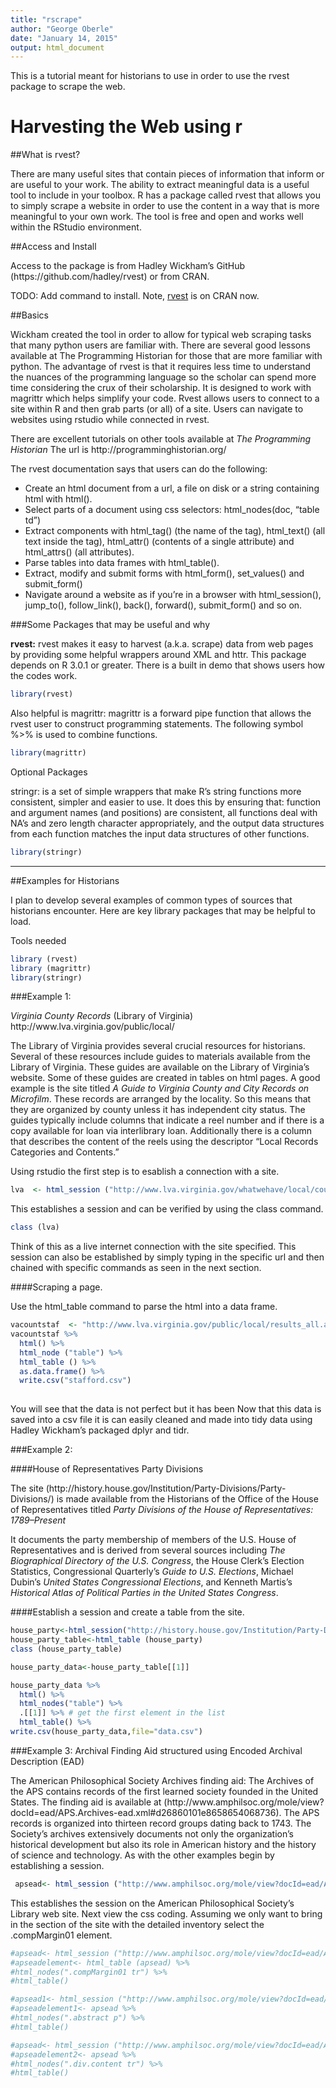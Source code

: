 ```yaml
---
title: "rscrape"
author: "George Oberle"
date: "January 14, 2015"
output: html_document
---
```


This is a tutorial meant for historians to use in order to use the rvest package to scrape the web.

# Harvesting the Web using r


##What is rvest?

There are many useful sites that contain pieces of information that inform or are useful to your work. The ability to extract meaningful data is a useful tool to include in your toolbox. R has a package called rvest that allows you to simply scrape a website in order to use the content in a way that is more meaningful to your own work. The tool is free and open and works well within the RStudio environment.

##Access and Install

Access to the package is from Hadley Wickham’s GitHub (https://github.com/hadley/rvest) or from CRAN.



TODO: Add command to install. Note, [rvest](http://cran.rstudio.org/web/packages/rvest/) is on CRAN now.

##Basics

Wickham created the tool in order to allow for typical web scraping tasks that many python users are familiar with. There are several good lessons available at The Programming Historian for those that are more familiar with python. The advantage of rvest is that it requires less time to understand the nuances of the programming language so the scholar can spend more time considering the crux of their scholarship. It is designed to work with magrittr which helps simplify your code. Rvest allows users to connect to a site within R and then grab parts (or all) of a site. Users can navigate to websites using rstudio while connected in rvest.

There are excellent tutorials on other tools available at *The Programming Historian* The url is http://programminghistorian.org/

The rvest documentation says  that users can do the following:

* Create an html document from a url, a file on disk or a string containing html with html().
* Select parts of a document using css selectors: html_nodes(doc, "table td")
* Extract components with html_tag() (the name of the tag), html_text() (all text inside the tag), html_attr() (contents of a single attribute) and html_attrs() (all attributes).
* Parse tables into data frames with html_table().
* Extract, modify and submit forms with html_form(), set_values() and submit_form()
* Navigate around a website as if you’re in a browser with html_session(), jump_to(), follow_link(), back(), forward(), submit_form() and so on.

###Some Packages that may be useful and why

**rvest:** rvest makes it easy to harvest (a.k.a. scrape) data from web pages by providing some helpful wrappers around XML and httr. This package depends on R 3.0.1 or greater. There is a built in demo that shows users how the codes work.

```r
library(rvest)
```
Also helpful is magrittr: magrittr is a forward pipe function that allows the rvest user to construct programming statements. The following symbol %>% is used to combine functions.

```r
library(magrittr)
```

Optional Packages

stringr: is a set of simple wrappers that make R’s string functions more consistent, simpler and easier to use.  It does this by ensuring that: function and argument names (and positions) are consistent, all functions deal with NA’s and zero length character appropriately, and the output data structures from each function matches the input data structures of other functions.

```r
library(stringr)
```

-----

##Examples for Historians

I plan to develop several examples of common types of sources that historians encounter. Here are key library packages that may be helpful to load.

Tools needed
```r
library (rvest)
library (magrittr)
library(stringr)
```

###Example 1:

*Virginia County Records* (Library of Virginia) http://www.lva.virginia.gov/public/local/

The Library of Virginia provides several crucial resources for historians. Several of these resources include guides to materials available from the Library of Virginia. These guides are available on the Library of Virginia's website. Some of these guides are created in tables on html pages. A good example is the site titled *A Guide to Virginia County and City Records on Microfilm*. These records are arranged by the locality. So this means that they are organized by county unless it has independent city status. The guides typically include columns that indicate a reel number and if there is a copy available for loan via interlibrary loan. Additionally there is a column that describes the content of the reels using the descriptor "Local Records Categories and Contents."

Using rstudio the first step is to esablish a connection with a site.

```r
lva  <- html_session ("http://www.lva.virginia.gov/whatwehave/local/county_formation/index.htm")
```

This establishes a session and can be verified by using the class command.

```r
class (lva)
```


Think of this as a live internet connection with the site specified. This session can also be established by simply typing in the specific url and then chained with specific commands as seen in the next section.

####Scraping a page.

Use the html_table command to parse the html into a data frame.

```r
vacountstaf  <- "http://www.lva.virginia.gov/public/local/results_all.asp?CountyID=VA265"
vacountstaf %>%
  html() %>%
  html_node ("table") %>% 
  html_table () %>%
  as.data.frame() %>%
  write.csv("stafford.csv")
  
```

You will see that the data is not perfect but it has been Now that this data is saved into a csv file it is can easily cleaned and made into tidy data using Hadley Wickham's packaged dplyr and tidr.

###Example 2:

####House of Representatives Party Divisions

The site (http://history.house.gov/Institution/Party-Divisions/Party-Divisions/) is made available from the Historians of the Office of the House of Representatives titled *Party Divisions of the House of Representatives: 1789–Present*

It documents the party membership of members of the U.S. House of Representatives and is derived from several sources including *The Biographical Directory of the U.S. Congress*, the House Clerk’s Election Statistics, Congressional Quarterly’s *Guide to U.S. Elections*, Michael Dubin’s *United States Congressional Elections*, and Kenneth Martis’s *Historical Atlas of Political Parties in the United States Congress*.

####Establish a session and create a table from the site.
```r
house_party<-html_session("http://history.house.gov/Institution/Party-Divisions/Party-Divisions/")
house_party_table<-html_table (house_party)
class (house_party_table)

house_party_data<-house_party_table[[1]]

house_party_data %>%
  html() %>%
  html_nodes("table") %>%
  .[[1]] %>% # get the first element in the list 
  html_table() %>%
write.csv(house_party_data,file="data.csv")

```





###Example 3: Archival Finding Aid structured using Encoded Archival Description (EAD)

The American Philosophical Society Archives finding aid: The Archives of the APS contains records of the first learned society founded in the United States. The finding aid is available at (http://www.amphilsoc.org/mole/view?docId=ead/APS.Archives-ead.xml#d26860101e8658654068736). The APS records is organized into thirteen record groups dating back to 1743. The Society's archives extensively documents not only the organization's historical development but also its role in American history and the history of science and technology.
As with the other examples begin by establishing a session.
```r
 apsead<- html_session ("http://www.amphilsoc.org/mole/view?docId=ead/APS.Archives-ead.xml#d26860101e8658654068736")
```

This establishes the session on the American Philosophical Society's Library web site. Next view the css coding. Assuming we only want to bring in the section of the site with the detailed inventory select the .compMargin01 element.

```r
#apsead<- html_session ("http://www.amphilsoc.org/mole/view?docId=ead/APS.Archives-ead.xml#d26860101e8658654068736")
#apseadelement<- html_table (apsead) %>%
#html_nodes(".compMargin01 tr") %>%
#html_table()
```


```r
#apsead1<- html_session ("http://www.amphilsoc.org/mole/view?docId=ead/APS.Archives-ead.xml#d26860101e8658654068736")
#apseadelement1<- apsead %>%
#html_nodes(".abstract p") %>%
#html_table()
```

```r
#apsead<- html_session ("http://www.amphilsoc.org/mole/view?docId=ead/APS.Archives.IIa-ead.xml")
#apseadelement2<- apsead %>%
#html_nodes(".div.content tr") %>%
#html_table()
```





